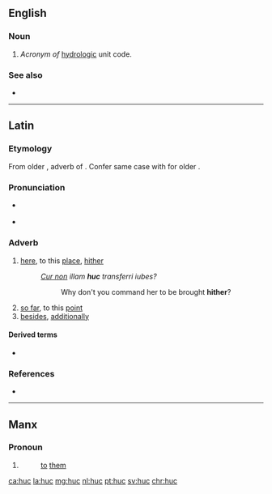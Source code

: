==English==

===Noun===
{{en-noun}}

# ''Acronym of'' [[hydrologic]] unit code.

===See also===
* {{pedia|Hydrologic unit}}

----

==Latin==

===Etymology===
From older {{term|hōc|lang=la}}, adverb of {{term|hic|lang=la}}. Confer same case with {{term|illūc|lang=la}} for older {{term|illōc|lang=la}}.

===Pronunciation===
* {{a|Classical}} {{IPA|/huːk/|lang=la}}
* {{audio|la-cls-huc.ogg|Audio (Classical)|lang=la}}

===Adverb===
{{la-adv|hūc||-}}

# [[here]], to this [[place]], [[hither]]
#: ''[[cur non|Cur non]] illam '''huc''' transferri iubes?''
#:: Why don't you command her to be brought '''hither'''?
# [[so far]], to this [[point]]
# [[besides]], [[additionally]]

====Derived terms====
* {{l|la|adhūc}}

===References===
* {{R:L&S}}
----

==Manx==

===Pronoun===
{{head|gv|prepositional pronoun|emphatic form|hucsyn}}

# {{form of|3rd person plural|hug|lang=gv}}
#: [[to]] [[them]]

[[ca:huc]]
[[la:huc]]
[[mg:huc]]
[[nl:huc]]
[[pt:huc]]
[[sv:huc]]
[[chr:huc]]
